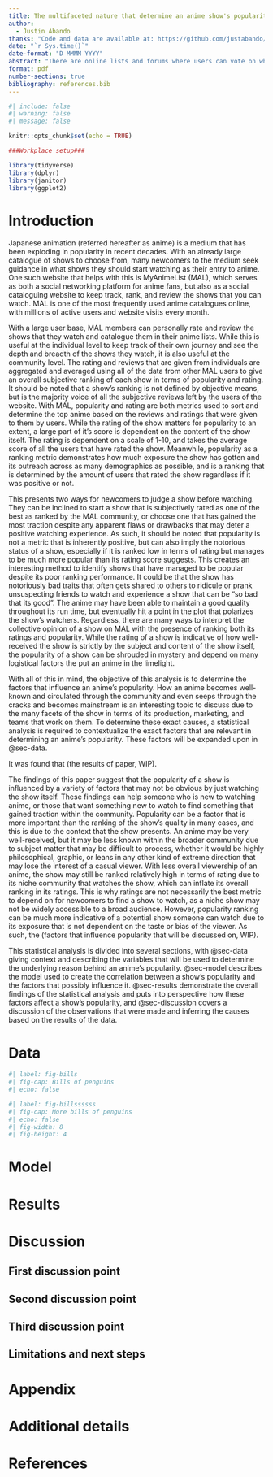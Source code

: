 ```yaml
---
title: The multifaceted nature that determine an anime show's popularity involves (findings of the paper, WIP).
author: 
  - Justin Abando
thanks: "Code and data are available at: https://github.com/justabando/malanalysis."
date: "`r Sys.time()`"
date-format: "D MMMM YYYY"
abstract: "There are online lists and forums where users can vote on what they believe to be the most popular anime such as MyAnimeList (MAL). However, there are no metrics to determine why specific anime stand out, with some shows being rated lower in terms of quality, yet have more popularity based on MAL user responses. Data was retrieved to determine what factors could be responsible for a show's popularity. It was found that (results of analysis, WIP). The findings of this paper suggests reasons why a particular anime becomes popular, which can be relevant to those that are new to watching anime or those that want something new to watch as they would gravitate to shows that receive traction by a broader demographic."
format: pdf
number-sections: true
bibliography: references.bib
---
```


```r
#| include: false
#| warning: false
#| message: false

knitr::opts_chunk$set(echo = TRUE)

###Workplace setup###

library(tidyverse)
library(dplyr)
library(janitor)
library(ggplot2)


```


# Introduction

  Japanese animation (referred hereafter as anime) is a medium that has been exploding in popularity in recent decades. With an already large catalogue of shows to choose from, many newcomers to the medium seek guidance in what shows they should start watching as their entry to anime. One such website that helps with this is MyAnimeList (MAL), which serves as both a social networking platform for anime fans, but also as a social cataloguing website to keep track, rank, and review the shows that you can watch. MAL is one of the most frequently used anime catalogues online, with millions of active users and website visits every month. 

  With a large user base, MAL members can personally rate and review the shows that they watch and catalogue them in their anime lists. While this is useful at the individual level to keep track of their own journey and see the depth and breadth of the shows they watch, it is also useful at the community level. The rating and reviews that are given from individuals are aggregated and averaged using all of the data from other MAL users to give an overall subjective ranking of each show in terms of popularity and rating. It should be noted that a show's ranking is not defined by objective means, but is the majority voice of all the subjective reviews left by the users of the website. With MAL, popularity and rating are both metrics used to sort and determine the top anime based on the reviews and ratings that were given to them by users. While the rating of the show matters for popularity to an extent, a large part of it's score is dependent on the content of the show itself. The rating is dependent on a scale of 1-10, and takes the average score of all the users that have rated the show. Meanwhile, popularity as a ranking metric demonstrates how much exposure the show has gotten and its outreach across as many demographics as possible, and is a ranking that is determined by the amount of users that rated the show regardless if it was positive or not.

  This presents two ways for newcomers to judge a show before watching. They can be inclined to start a show that is subjectively rated as one of the best as ranked by the MAL community, or choose one that has gained the most traction despite any apparent flaws or drawbacks that may deter a positive watching experience. As such, it should be noted that popularity is not a metric that is inherently positive, but can also imply the notorious status of a show, especially if it is ranked low in terms of rating but manages to be much more popular than its rating score suggests. This creates an interesting method to identify shows that have managed to be popular despite its poor ranking performance. It could be that the show has notoriously bad traits that often gets shared to others to ridicule or prank unsuspecting friends to watch and experience a show that can be "so bad that its good". The anime may have been able to maintain a good quality throughout its run time, but eventually hit a point in the plot that polarizes the show's watchers. Regardless, there are many ways to interpret the collective opinion of a show on MAL with the presence of ranking both its ratings and popularity. While the rating of a show is indicative of how well-received the show is strictly by the subject and content of the show itself, the popularity of a show can be shrouded in mystery and depend on many logistical factors the put an anime in the limelight. 

  With all of this in mind, the objective of this analysis is to determine the factors that influence an anime's popularity. How an anime becomes well-known and circulated through the community and even seeps through the cracks and becomes mainstream is an interesting topic to discuss due to the many facets of the show in terms of its production, marketing, and teams that work on them. To determine these exact causes, a statistical analysis is required to contextualize the exact factors that are relevant in determining an anime's popularity. These factors will be expanded upon in @sec-data. 

  It was found that (the results of paper, WIP).

  The findings of this paper suggest that the popularity of a show is influenced by a variety of factors that may not be obvious by just watching the show itself. These findings can help someone who is new to watching anime, or those that want something new to watch to find something that gained traction within the community. Popularity can be a factor that is more important than the ranking of the show's quality in many cases, and this is due to the context that the show presents. An anime may be very well-received, but it may be less known within the broader community due to subject matter that may be difficult to process, whether it would be highly philosophical, graphic, or leans in any other kind of extreme direction that may lose the interest of a casual viewer. With less overall viewership of an anime, the show may still be ranked relatively high in terms of rating due to its niche community that watches the show, which can inflate its overall ranking in its ratings. This is why ratings are not necessarily the best metric to depend on for newcomers to find a show to watch, as a niche show may not be widely accessible to a broad audience. However, popularity ranking can be much more indicative of a potential show someone can watch due to its exposure that is not dependent on the taste or bias of the viewer. As such, the (factors that influence popularity that will be discussed on, WIP).

  This statistical analysis is divided into several sections, with @sec-data giving context and describing the variables that will be used to determine the underlying reason behind an anime's popularity. @sec-model describes the model used to create the correlation between a show's popularity and the factors that possibly influence it. @sec-results demonstrate the overall findings of the statistical analysis and puts into perspective how these factors affect a show's popularity, and @sec-discussion covers a discussion of the observations that were made and inferring the causes based on the results of the data. 

# Data {#sec-data}


```r
#| label: fig-bills
#| fig-cap: Bills of penguins
#| echo: false


```


```r
#| label: fig-billssssss
#| fig-cap: More bills of penguins
#| echo: false
#| fig-width: 8
#| fig-height: 4

```


# Model {#sec-model}

# Results {#sec-results}

# Discussion {#sec-discussion}

## First discussion point {#sec-first-point}

## Second discussion point {#sec-second-point}

## Third discussion point {#sec-third-point}

## Limitations and next steps {#sec-limitations}


\newpage

\appendix

# Appendix {-}


# Additional details


\newpage


# References


